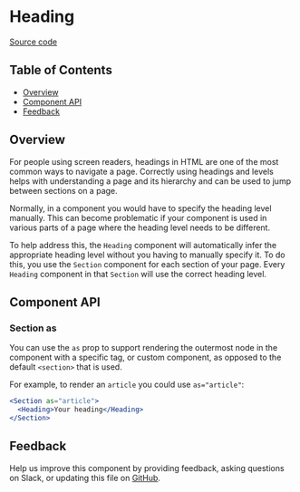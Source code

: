 
# Heading

[Source code](https://github.com/carbon-design-system/carbon/tree/master/packages/react/src/components/Heading)

<!-- START doctoc generated TOC please keep comment here to allow auto update -->
<!-- DON'T EDIT THIS SECTION, INSTEAD RE-RUN doctoc TO UPDATE -->

## Table of Contents

- [Overview](#overview)
- [Component API](#component-api)
- [Feedback](#feedback)

<!-- END doctoc generated TOC please keep comment here to allow auto update -->

## Overview

For people using screen readers, headings in HTML are one of the most common
ways to navigate a page. Correctly using headings and levels helps with
understanding a page and its hierarchy and can be used to jump between sections
on a page.

Normally, in a component you would have to specify the heading level manually.
This can become problematic if your component is used in various parts of a page
where the heading level needs to be different.

To help address this, the `Heading` component will automatically infer the
appropriate heading level without you having to manually specify it. To do this,
you use the `Section` component for each section of your page. Every `Heading`
component in that `Section` will use the correct heading level.

<Preview>
  <Story id="experimental-unstable-heading--heading" />
</Preview>

## Component API

<Props />

### Section as

You can use the `as` prop to support rendering the outermost node in the
component with a specific tag, or custom component, as opposed to the default
`<section>` that is used.

For example, to render an `article` you could use `as="article"`:

```jsx
<Section as="article">
  <Heading>Your heading</Heading>
</Section>
```

## Feedback

Help us improve this component by providing feedback, asking questions on Slack,
or updating this file on
[GitHub](https://github.com/carbon-design-system/carbon/edit/master/packages/react/src/components/Heading/Heading.mdx).

